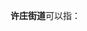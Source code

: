 '''许庄街道'''可以指：
{{PRC admin/disambig|32/12/03/003/000|37/08/11/002/000}}
{{disambig|cat=四字乡级行政区划消歧义}}